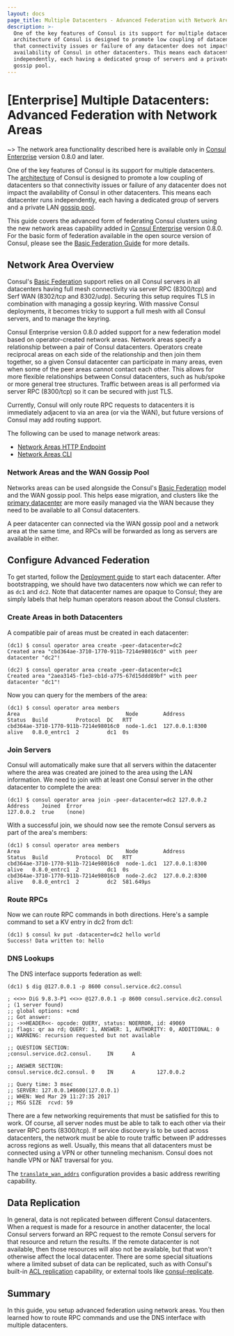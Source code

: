 ```yaml
---
layout: docs
page_title: Multiple Datacenters - Advanced Federation with Network Areas
description: >-
  One of the key features of Consul is its support for multiple datacenters. The
  architecture of Consul is designed to promote low coupling of datacenters so
  that connectivity issues or failure of any datacenter does not impact the
  availability of Consul in other datacenters. This means each datacenter runs
  independently, each having a dedicated group of servers and a private LAN
  gossip pool.
---
```


# [Enterprise] Multiple Datacenters: Advanced Federation with Network Areas

~> The network area functionality described here is available only in [Consul Enterprise](https://www.hashicorp.com/products/consul/) version 0.8.0 and later.

One of the key features of Consul is its support for multiple datacenters.
The [architecture](/docs/internals/architecture) of Consul is designed to
promote a low coupling of datacenters so that connectivity issues or
failure of any datacenter does not impact the availability of Consul in other
datacenters. This means each datacenter runs independently, each having a dedicated
group of servers and a private LAN [gossip pool](/docs/internals/gossip).

This guide covers the advanced form of federating Consul clusters using the new
network areas capability added in [Consul Enterprise](https://www.hashicorp.com/products/consul/)
version 0.8.0. For the basic form of federation available in the open source version
of Consul, please see the [Basic Federation Guide](/docs/guides/datacenters)
for more details.

## Network Area Overview

Consul's [Basic Federation](/docs/guides/datacenters) support relies on all
Consul servers in all datacenters having full mesh connectivity via server RPC
(8300/tcp) and Serf WAN (8302/tcp and 8302/udp). Securing this setup requires TLS
in combination with managing a gossip keyring. With massive Consul deployments, it
becomes tricky to support a full mesh with all Consul servers, and to manage the
keyring.

Consul Enterprise version 0.8.0 added support for a new federation model based on
operator-created network areas. Network areas specify a relationship between a
pair of Consul datacenters. Operators create reciprocal areas on each side of the
relationship and then join them together, so a given Consul datacenter can participate
in many areas, even when some of the peer areas cannot contact each other. This
allows for more flexible relationships between Consul datacenters, such as hub/spoke
or more general tree structures. Traffic between areas is all performed via server
RPC (8300/tcp) so it can be secured with just TLS.

Currently, Consul will only route RPC requests to datacenters it is immediately adjacent
to via an area (or via the WAN), but future versions of Consul may add routing support.

The following can be used to manage network areas:

- [Network Areas HTTP Endpoint](/api/operator/area)
- [Network Areas CLI](/docs/commands/operator/area)

### Network Areas and the WAN Gossip Pool

Networks areas can be used alongside the Consul's [Basic Federation](/docs/guides/datacenters)
model and the WAN gossip pool. This helps ease migration, and clusters like the
[primary datacenter](/docs/agent/options#primary_datacenter) are more easily managed via
the WAN because they need to be available to all Consul datacenters.

A peer datacenter can connected via the WAN gossip pool and a network area at the
same time, and RPCs will be forwarded as long as servers are available in either.

## Configure Advanced Federation

To get started, follow the [Deployment guide](https://learn.hashicorp.com/consul/advanced/day-1-operations/deployment-guide/) to
start each datacenter. After bootstrapping, we should have two datacenters now which
we can refer to as `dc1` and `dc2`. Note that datacenter names are opaque to Consul;
they are simply labels that help human operators reason about the Consul clusters.

### Create Areas in both Datacenters

A compatible pair of areas must be created in each datacenter:

```shell
(dc1) $ consul operator area create -peer-datacenter=dc2
Created area "cbd364ae-3710-1770-911b-7214e98016c0" with peer datacenter "dc2"!
```

```shell
(dc2) $ consul operator area create -peer-datacenter=dc1
Created area "2aea3145-f1e3-cb1d-a775-67d15ddd89bf" with peer datacenter "dc1"!
```

Now you can query for the members of the area:

```shell
(dc1) $ consul operator area members
Area                                  Node        Address         Status  Build         Protocol  DC   RTT
cbd364ae-3710-1770-911b-7214e98016c0  node-1.dc1  127.0.0.1:8300  alive   0.8.0_entrc1  2         dc1  0s
```

### Join Servers

Consul will automatically make sure that all servers within the datacenter where
the area was created are joined to the area using the LAN information. We need to
join with at least one Consul server in the other datacenter to complete the area:

```shell
(dc1) $ consul operator area join -peer-datacenter=dc2 127.0.0.2
Address    Joined  Error
127.0.0.2  true    (none)
```

With a successful join, we should now see the remote Consul servers as part of the
area's members:

```shell
(dc1) $ consul operator area members
Area                                  Node        Address         Status  Build         Protocol  DC   RTT
cbd364ae-3710-1770-911b-7214e98016c0  node-1.dc1  127.0.0.1:8300  alive   0.8.0_entrc1  2         dc1  0s
cbd364ae-3710-1770-911b-7214e98016c0  node-2.dc2  127.0.0.2:8300  alive   0.8.0_entrc1  2         dc2  581.649µs
```

### Route RPCs

Now we can route RPC commands in both directions. Here's a sample command to set a KV
entry in dc2 from dc1:

```shell
(dc1) $ consul kv put -datacenter=dc2 hello world
Success! Data written to: hello
```

### DNS Lookups

The DNS interface supports federation as well:

```shell
(dc1) $ dig @127.0.0.1 -p 8600 consul.service.dc2.consul

; <<>> DiG 9.8.3-P1 <<>> @127.0.0.1 -p 8600 consul.service.dc2.consul
; (1 server found)
;; global options: +cmd
;; Got answer:
;; ->>HEADER<<- opcode: QUERY, status: NOERROR, id: 49069
;; flags: qr aa rd; QUERY: 1, ANSWER: 1, AUTHORITY: 0, ADDITIONAL: 0
;; WARNING: recursion requested but not available

;; QUESTION SECTION:
;consul.service.dc2.consul.     IN      A

;; ANSWER SECTION:
consul.service.dc2.consul. 0    IN      A       127.0.0.2

;; Query time: 3 msec
;; SERVER: 127.0.0.1#8600(127.0.0.1)
;; WHEN: Wed Mar 29 11:27:35 2017
;; MSG SIZE  rcvd: 59
```

There are a few networking requirements that must be satisfied for this to
work. Of course, all server nodes must be able to talk to each other via their server
RPC ports (8300/tcp). If service discovery is to be used across datacenters, the
network must be able to route traffic between IP addresses across regions as well.
Usually, this means that all datacenters must be connected using a VPN or other
tunneling mechanism. Consul does not handle VPN or NAT traversal for you.

The [`translate_wan_addrs`](/docs/agent/options#translate_wan_addrs) configuration
provides a basic address rewriting capability.

## Data Replication

In general, data is not replicated between different Consul datacenters. When a
request is made for a resource in another datacenter, the local Consul servers forward
an RPC request to the remote Consul servers for that resource and return the results.
If the remote datacenter is not available, then those resources will also not be
available, but that won't otherwise affect the local datacenter. There are some special
situations where a limited subset of data can be replicated, such as with Consul's built-in
[ACL replication](/docs/guides/acl#outages-and-acl-replication/) capability, or
external tools like [consul-replicate](https://github.com/hashicorp/consul-replicate/).

## Summary

In this guide, you setup advanced federation using
network areas. You then learned how to route RPC commands and use
the DNS interface with multiple datacenters.
